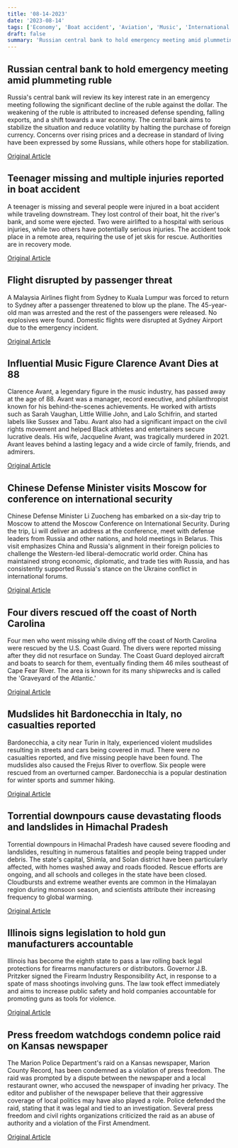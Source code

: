 ```yaml
---
title: '08-14-2023'
date: '2023-08-14'
tags: ['Economy', 'Boat accident', 'Aviation', 'Music', 'International Relations', 'Rescue', 'Natural Disasters', 'Severe weather', 'Gun control', 'Press Freedom']
draft: false
summary: 'Russian central bank to hold emergency meeting amid plummeting ruble...'
---
```


## Russian central bank to hold emergency meeting amid plummeting ruble
Russia's central bank will review its key interest rate in an emergency meeting following the significant decline of the ruble against the dollar. The weakening of the ruble is attributed to increased defense spending, falling exports, and a shift towards a war economy. The central bank aims to stabilize the situation and reduce volatility by halting the purchase of foreign currency. Concerns over rising prices and a decrease in standard of living have been expressed by some Russians, while others hope for stabilization.

[Original Article](https://abcnews.go.com/International/wireStory/russias-currency-hits-lowest-level-beginning-war-ukraine-102248097)

## Teenager missing and multiple injuries reported in boat accident
A teenager is missing and several people were injured in a boat accident while traveling downstream. They lost control of their boat, hit the river's bank, and some were ejected. Two were airlifted to a hospital with serious injuries, while two others have potentially serious injuries. The accident took place in a remote area, requiring the use of jet skis for rescue. Authorities are in recovery mode.

[Original Article](https://abcnews.go.com/US/suffer-injuries-mass-casualty-boating-incident-lake-austin/story?id=102242695)

## Flight disrupted by passenger threat
A Malaysia Airlines flight from Sydney to Kuala Lumpur was forced to return to Sydney after a passenger threatened to blow up the plane. The 45-year-old man was arrested and the rest of the passengers were released. No explosives were found. Domestic flights were disrupted at Sydney Airport due to the emergency incident.

[Original Article](https://abcnews.go.com/International/wireStory/police-report-emergency-incident-after-airliner-returns-sydney-102245714)

## Influential Music Figure Clarence Avant Dies at 88
Clarence Avant, a legendary figure in the music industry, has passed away at the age of 88. Avant was a manager, record executive, and philanthropist known for his behind-the-scenes achievements. He worked with artists such as Sarah Vaughan, Little Willie John, and Lalo Schifrin, and started labels like Sussex and Tabu. Avant also had a significant impact on the civil rights movement and helped Black athletes and entertainers secure lucrative deals. His wife, Jacqueline Avant, was tragically murdered in 2021. Avant leaves behind a lasting legacy and a wide circle of family, friends, and admirers.

[Original Article](https://abcnews.go.com/Entertainment/wireStory/clarence-avant-godfather-black-music-benefactor-athletes-politicians-102251912)

## Chinese Defense Minister visits Moscow for conference on international security
Chinese Defense Minister Li Zuocheng has embarked on a six-day trip to Moscow to attend the Moscow Conference on International Security. During the trip, Li will deliver an address at the conference, meet with defense leaders from Russia and other nations, and hold meetings in Belarus. This visit emphasizes China and Russia's alignment in their foreign policies to challenge the Western-led liberal-democratic world order. China has maintained strong economic, diplomatic, and trade ties with Russia, and has consistently supported Russia's stance on the Ukraine conflict in international forums.

[Original Article](https://abcnews.go.com/International/wireStory/chinese-defense-minister-li-visit-russia-belarus-show-102245520)

## Four divers rescued off the coast of North Carolina
Four men who went missing while diving off the coast of North Carolina were rescued by the U.S. Coast Guard. The divers were reported missing after they did not resurface on Sunday. The Coast Guard deployed aircraft and boats to search for them, eventually finding them 46 miles southeast of Cape Fear River. The area is known for its many shipwrecks and is called the 'Graveyard of the Atlantic.'

[Original Article](https://abcnews.go.com/US/wireStory/coast-guard-searches-4-missing-divers-off-carolinas-102249702)

## Mudslides hit Bardonecchia in Italy, no casualties reported
Bardonecchia, a city near Turin in Italy, experienced violent mudslides resulting in streets and cars being covered in mud. There were no casualties reported, and five missing people have been found. The mudslides also caused the Frejus River to overflow. Six people were rescued from an overturned camper. Bardonecchia is a popular destination for winter sports and summer hiking.

[Original Article](https://abcnews.go.com/International/wireStory/crews-search-missing-after-mudslide-italian-alps-coats-102245618)

## Torrential downpours cause devastating floods and landslides in Himachal Pradesh
Torrential downpours in Himachal Pradesh have caused severe flooding and landslides, resulting in numerous fatalities and people being trapped under debris. The state's capital, Shimla, and Solan district have been particularly affected, with homes washed away and roads flooded. Rescue efforts are ongoing, and all schools and colleges in the state have been closed. Cloudbursts and extreme weather events are common in the Himalayan region during monsoon season, and scientists attribute their increasing frequency to global warming.

[Original Article](https://abcnews.go.com/International/wireStory/heavy-rains-trigger-floods-landslides-indias-himalayan-region-102245522)

## Illinois signs legislation to hold gun manufacturers accountable
Illinois has become the eighth state to pass a law rolling back legal protections for firearms manufacturers or distributors. Governor J.B. Pritzker signed the Firearm Industry Responsibility Act, in response to a spate of mass shootings involving guns. The law took effect immediately and aims to increase public safety and hold companies accountable for promoting guns as tools for violence.

[Original Article](https://abcnews.go.com/Business/wireStory/illinois-governor-signs-ban-firearms-advertising-allegedly-marketed-102235544)

## Press freedom watchdogs condemn police raid on Kansas newspaper
The Marion Police Department's raid on a Kansas newspaper, Marion County Record, has been condemned as a violation of press freedom. The raid was prompted by a dispute between the newspaper and a local restaurant owner, who accused the newspaper of invading her privacy. The editor and publisher of the newspaper believe that their aggressive coverage of local politics may have also played a role. Police defended the raid, stating that it was legal and tied to an investigation. Several press freedom and civil rights organizations criticized the raid as an abuse of authority and a violation of the First Amendment.

[Original Article](https://abcnews.go.com/Politics/wireStory/police-questioned-legality-kansas-newspaper-raid-computers-phones-102237807)
